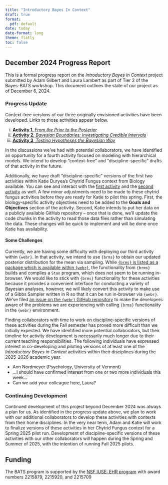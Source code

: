 ```yaml
---
title: "Introductory Bayes In Context"
draft: true
format: 
  pdf: default
date: today
date-format: long
theme: flatly
toc: false
---
```


## December 2024 Progress Report

This is a formal progress report on the *Introductory Bayes in Context* project submitted by Adam Gilbert and Laura Lambert as part of Tier 2 of the Bayes-BATS workshop. This document outlines the state of our project as of December 6, 2024.

### Progress Update

Context-free versions of our three originally envisioned activities have been developed. Links to those activities appear below.

i) [**Activity 1**, *From the Prior to the Posterior*](https://agmath.github.io/IntroductoryBayesInContext/ContextFreeActivity1.html)
ii) [**Activity 2**, *Bayesian Boundaries: Investigating Credible Intervals*](https://agmath.github.io/IntroductoryBayesInContext/ContextFreeActivity2.html)
iii) [**Activity 3**, *Testing Hypotheses the Bayesian Way*](https://agmath.github.io/IntroductoryBayesInContext/ContextFreeActivity3.html)

In the discussions we've had with potential collaborators, we have identified an opportunity for a fourth activity focused on modeling with hierarchical models. We intend to develop "context-free" and "discipline-specific" drafts of that activity in the future.

Additionally, we have draft "discipline-specific" versions of the first two activities within Katie Duryea's Chytrid Fungus context from Biology available. You can see and interact with the [first activity](https://agmath.github.io/IntroductoryBayesInContext/act2_bio_chytrid.html) and the [second activity](https://agmath.github.io/IntroductoryBayesInContext/act2_bio_chytrid.html) as well. A few minor adjustments need to be made to these chytrid fungus activities before they are ready for Katie to pilot this spring. First, the biology-specific activity objectives need to be added to the **Goals and Objectives** section of the activity. Second, Katie intends to put her data on a publicly available GitHub repository -- once that is done, we'll update the code chunks in the activity to read those data files rather than simulating the data. These changes will be quick to implement and will be done once Katie has availability.

#### Some Challenges

Currently, we are having some difficulty with deploying our third activity within `{webr}`. In that activity, we intend to use `{brms}` to obtain our updated posterior distribution for the mean via sampling. While [`{brms}` is listed as a package which is available within `{webr}`](https://rud.is/w/webr-pkgs/), the functionality from `{brms}` builds and compiles a `Stan` program, which does not seem to be running in-browser. We would like to stick with `{brms}` functionality for these activities because it provides a convenient interface for conducting a variety of Bayesian analyses, however, we will likely convert this activity to make use of a Gibbs Sampler written in R so that it can be run in-browser via `{webr}`. We've filed [an issue on the `{webr}` GitHub repository](https://github.com/r-wasm/webr/issues) to make the developers aware of the problems we are experiencing with calling `{brms}` functionality in the `{webr}` environment.

Finding collaborators with time to work on discipline-specific versions of these activities during the Fall semester has proved more difficult than we initially expected. We have identified more potential collaborators, but their timeline for activity development is necessarily much longer due to their current teaching responsibilities. The following individuals have expressed interest in co-developing and piloting versions of at least one of the *Introductory Bayes in Context* activities within their disciplines during the 2025-2026 academic year.

+ Ann Nordmeyer (Psychology, University of Vermont)
+ ...I should have confirmed interest from one or two more individuals this week...
+ Can we add your colleague here, Laura?

### Continuing Development

Continued development of this project beyond December 2024 was always a plan for us. As identified in the progress update above, we plan to work with our additional collaborators to develop these activities with contexts from their home disciplines. In the very near term, Adam and Katie will work to finalize versions of these activities in her Chytrid Fungus context for a Spring 2025 pilot run. Development of discipline-specific versions of these activities with our other collaborators will happen during the Spring and Summer of 2025, with the intention of running Fall 2025 pilots.

## Funding 

The BATS program is supported by the [NSF IUSE: EHR program](https://www.nsf.gov/pubs/2021/nsf21579/nsf21579.htm) with award numbers 2215879, 2215920, and 2215709


